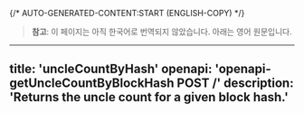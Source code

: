 {/* AUTO-GENERATED-CONTENT:START (ENGLISH-COPY) */}
> **참고**: 이 페이지는 아직 한국어로 번역되지 않았습니다. 아래는 영어 원문입니다.

---
title: 'uncleCountByHash'
openapi: 'openapi-getUncleCountByBlockHash POST /'
description: 'Returns the uncle count for a given block hash.'
---